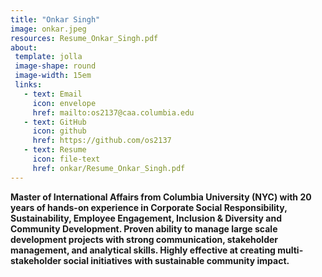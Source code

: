 ```yaml
---
title: "Onkar Singh"
image: onkar.jpeg
resources: Resume_Onkar_Singh.pdf
about:
 template: jolla
 image-shape: round
 image-width: 15em
 links: 
   - text: Email
     icon: envelope
     href: mailto:os2137@caa.columbia.edu
   - text: GitHub
     icon: github
     href: https://github.com/os2137
   - text: Resume
     icon: file-text
     href: onkar/Resume_Onkar_Singh.pdf
---
```


**Master of International Affairs from Columbia University (NYC) with 20 years of hands-on experience in Corporate Social Responsibility, Sustainability, Employee Engagement, Inclusion & Diversity and Community Development. Proven ability to manage large scale development projects with strong communication, stakeholder management, and analytical skills. Highly effective at creating multi-stakeholder social initiatives with sustainable community impact.**
